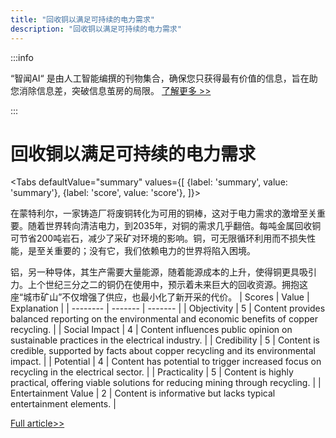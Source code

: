 ```yaml
---
title: "回收铜以满足可持续的电力需求"
description: "回收铜以满足可持续的电力需求"
---
```



:::info

“智闻AI“ 是由人工智能编撰的刊物集合，确保您只获得最有价值的信息，旨在助您消除信息差，突破信息茧房的局限。  [了解更多 >>](/)

:::

# 回收铜以满足可持续的电力需求


<Tabs
	defaultValue="summary"
	values={[
	{label: 'summary', value: 'summary'},
	{label: 'score', value: 'score'},
]}>
<TabItem value="summary">


在蒙特利尔，一家铸造厂将废铜转化为可用的铜棒，这对于电力需求的激增至关重要。随着世界转向清洁电力，到2035年，对铜的需求几乎翻倍。每吨金属回收铜可节省200吨岩石，减少了采矿对环境的影响。铜，可无限循环利用而不损失性能，是至关重要的；没有它，我们依赖电力的世界将陷入困境。

铝，另一种导体，其生产需要大量能源，随着能源成本的上升，使得铜更具吸引力。上个世纪三分之二的铜仍在使用中，预示着未来巨大的回收资源。拥抱这座“城市矿山”不仅增强了供应，也最小化了新开采的代价。
</TabItem>
<TabItem value="score">
	| Scores     | Value   | Explanation |
	| -------- | ------- | ------- |
	| Objectivity  | 5    | Content provides balanced reporting on the environmental and economic benefits of copper recycling.    |
	| Social Impact | 4     | Content influences public opinion on sustainable practices in the electrical industry.    |
	| Credibility    | 5    | Content is credible, supported by facts about copper recycling and its environmental impact.    |
	| Potential    | 4    | Content has potential to trigger increased focus on recycling in the electrical sector.    |
	| Practicality    | 5    | Content is highly practical, offering viable solutions for reducing mining through recycling.    |
	| Entertainment Value    | 2    | Content is informative but lacks typical entertainment elements.    |
</TabItem>
</Tabs>

[Full article>>](https://apnews.com/article/copper-recycling-nexans-mining-electrification-wire-minerals-e61b4a11217528696fb66388ca8a1945)
